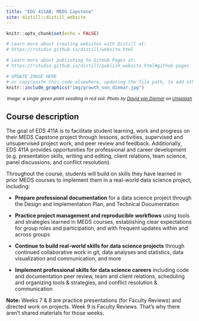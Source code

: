 ```yaml
---
title: "EDS 411AB: MEDS Capstone"
site: distill::distill_website
---
```


```r
knitr::opts_chunk$set(echo = FALSE)

# Learn more about creating websites with Distill at:
# https://rstudio.github.io/distill/website.html

# Learn more about publishing to GitHub Pages at:
# https://rstudio.github.io/distill/publish_website.html#github-pages

```

```r

# UPDATE IMAGE HERE 
# or copy/paste this code elsewhere, updating the file path, to add other images to your site!
knitr::include_graphics("img/growth_von_diemar.jpg")
```
<center><i><p style="font-size:12px">Image: a single green plant seedling in red soil. Photo by <a href="https://unsplash.com/@davidvondiemar?utm_source=unsplash&utm_medium=referral&utm_content=creditCopyText">David von Diemar</a> on <a href="https://unsplash.com/s/photos/seedling?utm_source=unsplash&utm_medium=referral&utm_content=creditCopyText">Unsplash</a></p></i></center>

## Course description

The goal of EDS 411A is to facilitate student learning, work and progress on their MEDS Capstone project through lessons, activities, supervised and unsupervised project work, and peer review and feedback. Additionally, EDS 411A provides opportunities for professional and career development (e.g. presentation skills, writing and editing, client relations, team science, panel discussions, and conflict resolution). 

Throughout the course, students will build on skills they have learned in prior MEDS courses to implement them in a real-world data science project, including: 

- **Prepare professional documentation** for a data science project through the Design and Implementation Plan, and Technical Documentation

- **Practice project management and reproducible workflows** using tools and strategies learned in MEDS courses, establishing clear expectations for group roles and participation, and with frequent updates within and across groups

- **Continue to build real-world skills for data science projects** through continued collaborative work in git, data analyses and statistics, data visualization and communication, and more

- **Implement professional skills for data science careers** including code and documentation peer review, team and client relations, scheduling and organizing tools & strategies, and conflict resolution & communication

**Note:** Weeks 7 & 8 are practice presentations (for Faculty Reviews) and directed work on projects. Week 9 is Faculty Reviews. That's why there aren't shared materials for those weeks.


